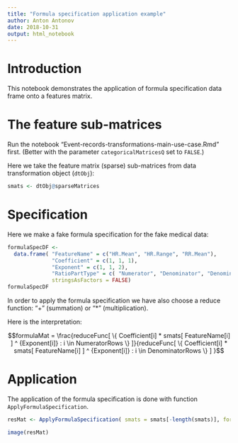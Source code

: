 ```yaml
---
title: "Formula specification application example"
author: Anton Antonov
date: 2018-10-31
output: html_notebook
---
```


# Introduction

This notebook demonstrates the application of formula specification data frame onto a features matrix.

# The feature sub-matrices

Run the notebook "Event-records-transformations-main-use-case.Rmd" first. 
(Better with the parameter `categoricalMatricesQ` set to `FALSE`.)

Here we take the feature matrix (sparse) sub-matrices from data transformation object (`dtObj`):

```r
smats <- dtObj@sparseMatrices
```

# Specification

Here we make a fake formula specification for the fake medical data:

```r
formulaSpecDF <- 
  data.frame( "FeatureName" = c("HR.Mean", "HR.Range", "RR.Mean"), 
              "Coefficient" = c(1, 1, 1), 
              "Exponent" = c(1, 1, 2),
              "RatioPartType" = c( "Numerator", "Denominator", "Denominator"),
              stringsAsFactors = FALSE)
formulaSpecDF
```

In order to apply the formula specification we have also choose a reduce function: "+" (summation) or "*" (multiplication).

Here is the interpretation:

$$formulaMat = \frac{reduceFunc[ \{ Coefficient[i] * smats[ FeatureName[i] ] ^ {Exponent[i]} : i \in NumeratorRows \} ]}{reduceFunc[ \{ Coefficient[i] * smats[ FeatureName[i] ] ^ {Exponent[i]} : i \in DenominatorRows \} ] }$$


# Application

The application of the formula specification is done with function `ApplyFormulaSpecification`.

```r
resMat <- ApplyFormulaSpecification( smats = smats[-length(smats)], formulaSpec = formulaSpecDF, reduceFunc = "+" )
```

```r
image(resMat)
```

